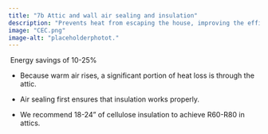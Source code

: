 ```yaml
---
title: "7b Attic and wall air sealing and insulation"
description: "Prevents heat from escaping the house, improving the efficacy of insulation"
image: "CEC.png"
image-alt: "placeholderphotot."
---
```


 Energy savings of 10-25%

-   Because warm air rises, a significant portion of heat loss is through the attic. 

-   Air sealing first ensures that insulation works properly.

-   We recommend 18-24” of cellulose insulation to achieve R60-R80 in attics.
